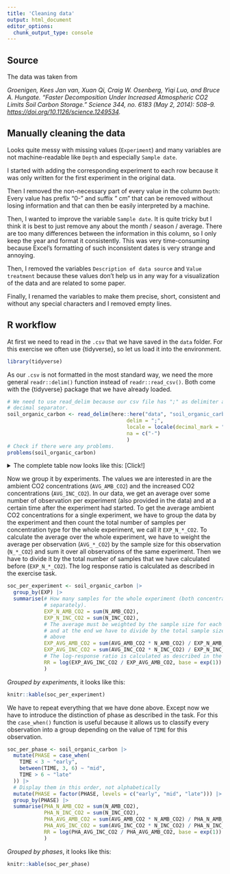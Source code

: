 ```yaml
---
title: 'Cleaning data'
output: html_document
editor_options: 
  chunk_output_type: console
---
```

## Source
The data was taken from 

*Groenigen, Kees Jan van, Xuan Qi, Craig W. Osenberg, Yiqi Luo, and Bruce A. Hungate. "Faster Decomposition Under Increased Atmospheric CO2 Limits Soil Carbon Storage." Science 344, no. 6183 (May 2, 2014): 508--9. <https://doi.org/10.1126/science.1249534>.*


## Manually cleaning the data
Looks quite messy with missing values (`Experiment`) and many variables are not machine-readable like `Depth` and especially `Sample date`.

I started with adding the corresponding experiment to each row because it was only written for the first experiment in the original data.

Then I removed the non-necessary part of every value in the column `Depth`: Every value has prefix "0-" and suffix " cm" that can be removed without losing information and that can then be easily interpreted by a machine.

Then, I wanted to improve the variable `Sample date`. It is quite tricky but I think it is best to just remove any about the month / season / average. There are too many differences between the information in this column, so I only keep the year and format it consistently. This was very time-consuming because Excel's formatting of such inconsistent dates is very strange and annoying.

Then, I removed the variables `Description of data source` and `Value treatment` because these values don't help us in any way for a visualization of the data and are related to some paper.

Finally, I renamed the variables to make them precise, short, consistent and without any special characters and I removed empty lines.

## R workflow
At first we need to read in the `.csv` that we have saved in the `data` folder.
For this exercise we often use {tidyverse}, so let us load it into the environment.
```r
library(tidyverse)
```

As our `.csv` is not formatted in the most standard way, we need the more general
`readr::delim()` function instead of `readr::read_csv()`. Both come with the
{tidyverse} package that we have already loaded.
```r
# We need to use read_delim because our csv file has ";" as delimiter and "." as
# decimal separator.
soil_organic_carbon <- read_delim(here::here("data", "soil_organic_carbon_measurements.csv"),
                                       delim = ";", 
                                       locale = locale(decimal_mark = "."),
                                       na = c("-")
                                       )
# Check if there were any problems.
problems(soil_organic_carbon)
```

<details>
<summary>The complete table now looks like this: [Click!]</summary>
```r
knitr::kable(soil_organic_carbon)
```
</details>

Now we group it by experiments. The values we are interested in are the ambient
CO2 concentrations (`AVG_AMB_CO2`) and the increased CO2 concentrations (`AVG_INC_CO2`).
In our data, we get an average over some number of observation per experiment (also
provided in the data) and at a certain time after the experiment had started.
To get the average ambient CO2 concentrations for a single experiment, we have to
group the data by the experiment and then count the total number of samples per
concentration type for the whole experiment, we call it `EXP_N_*_CO2`.
To calculate the average over the whole experiment, we have to weight the average
per observation (`AVG_*_CO2`) by the sample size for this observation (`N_*_CO2`)
and sum it over all observations of the same experiment. Then we have to divide it
by the total number of samples that we have calculated before (`EXP_N_*_CO2`).
The log response ratio is calculated as described in the exercise task.
```r
soc_per_experiment <- soil_organic_carbon |>
  group_by(EXP) |>
  summarise(# How many samples for the whole experiment (both concentrations
            # separately).
            EXP_N_AMB_CO2 = sum(N_AMB_CO2),
            EXP_N_INC_CO2 = sum(N_INC_CO2),
            # The average must be weighted by the sample size for each observation
            # and at the end we have to divide by the total sample size calculated
            # above
            EXP_AVG_AMB_CO2 = sum(AVG_AMB_CO2 * N_AMB_CO2) / EXP_N_AMB_CO2,
            EXP_AVG_INC_CO2 = sum(AVG_INC_CO2 * N_INC_CO2) / EXP_N_INC_CO2,
            # The log-response ratio is calculated as described in the exercise task
            RR = log(EXP_AVG_INC_CO2 / EXP_AVG_AMB_CO2, base = exp(1))
            )
```

*Grouped by experiments*, it looks like this:
```r
knitr::kable(soc_per_experiment)
```

We have to repeat everything that we have done above. Except now we have to introduce
the distinction of phase as described in the task. For this the `case_when()` function
is useful because it allows us to classify every observation into a group
depending on the value of `TIME` for this observation.
```r
soc_per_phase <- soil_organic_carbon |>
  mutate(PHASE = case_when(
    TIME < 3 ~ "early",
    between(TIME, 3, 6) ~ "mid",
    TIME > 6 ~ "late"
  )) |>
  # Display them in this order, not alphabetically
  mutate(PHASE = factor(PHASE, levels = c("early", "mid", "late"))) |>
  group_by(PHASE) |>
  summarise(PHA_N_AMB_CO2 = sum(N_AMB_CO2),
            PHA_N_INC_CO2 = sum(N_INC_CO2),
            PHA_AVG_AMB_CO2 = sum(AVG_AMB_CO2 * N_AMB_CO2) / PHA_N_AMB_CO2,
            PHA_AVG_INC_CO2 = sum(AVG_INC_CO2 * N_INC_CO2) / PHA_N_INC_CO2,
            RR = log(PHA_AVG_INC_CO2 / PHA_AVG_AMB_CO2, base = exp(1))
            )
```

*Grouped by phases*, it looks like this:
```r
knitr::kable(soc_per_phase)
```
